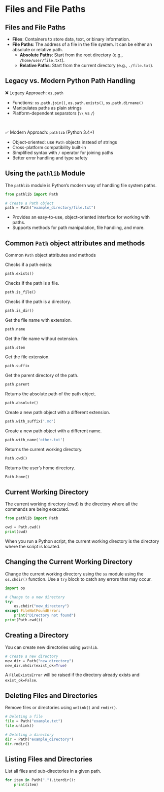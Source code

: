 # Files and File Paths

## Files and File Paths {.smaller-85}

- **Files**: Containers to store data, text, or binary information.
- **File Paths**: The address of a file in the file system.  It can be either an absolute or relative path.
  - **Absolute Paths**: Start from the root directory (e.g., `/home/user/file.txt`).
  - **Relative Paths**: Start from the current directory (e.g., `./file.txt`).


## Legacy vs. Modern Python Path Handling {.hide}

❌ Legacy Approach: `os.path`

:::{.smaller-80}
- Functions: `os.path.join()`, `os.path.exists()`, `os.path.dirname()`
- Manipulates paths as plain strings
- Platform-dependent separators (`\\` vs `/`)

<br />

✅ Modern Approach: `pathlib` (Python 3.4+)

- Object-oriented: use `Path` objects instead of strings
- Cross-platform compatibility built-in
- Simplified syntax with `/` operator for joining paths
- Better error handling and type safety
:::

## Using the `pathlib` Module {.hide}

The `pathlib` module is Python's modern way of handling file system paths.

```python
from pathlib import Path

# Create a Path object
path = Path("example_directory/file.txt")
```

:::{.notes}
- Provides an easy-to-use, object-oriented interface for working with paths.
- Supports methods for path manipulation, file handling, and more.
:::

## Common `Path` object attributes and methods {.hide}

::: {r-stack}

::: {.fragment .fade-out}
Common `Path` object attributes and methods
:::

::: {.fragment .fade-in-then-out .absolute top=100}
Checks if a path exists:
<br/>
```python
path.exists()
```
:::

::: {.fragment .fade-in-then-out .absolute top=100}
Checks if the path is a file.
<br/>
```python
path.is_file()
```
:::

::: {.fragment .fade-in-then-out .absolute top=100}
Checks if the path is a directory.
<br/>
```python
path.is_dir()
```
:::

::: {.fragment .fade-in-then-out .absolute top=100}
Get the file name with extension.
<br/>
```python
path.name
```
:::

::: {.fragment .fade-in-then-out .absolute top=100}
Get the file name without extension.
<br/>
```python
path.stem
```
:::

::: {.fragment .fade-in-then-out .absolute top=100}
Get the file extension.
<br/>
```python
path.suffix
```
:::

::: {.fragment .fade-in-then-out .absolute top=100}
Get the parent directory of the path.
<br/>
```python
path.parent
```
:::

::: {.fragment .fade-in-then-out .absolute top=100}
Returns the absolute path of the path object.
<br/>
```python
path.absolute()
```
:::


::: {.fragment .fade-in-then-out .absolute top=100}
Create a new path object with a different extension.
<br/>
```python
path.with_suffix('.md')
```
:::

::: {.fragment .fade-in-then-out .absolute top=100}
Create a new path object with a different name.
<br/>
```python
path.with_name('other.txt')
```
:::

::: {.fragment .fade-in-then-out .absolute top=100}
Returns the current working directory.
<br/>
```python
Path.cwd()
```
:::

::: {.fragment .fade-in-then-out .absolute top=100}
Returns the user's home directory.
<br/>
```python
Path.home()
```
:::

:::


## Current Working Directory {.hide .smaller-85}

The current working directory (cwd) is the directory where all the commands are being executed.

```python
from pathlib import Path

cwd = Path.cwd()
print(cwd)
```

::: {.notes}
When you run a Python script, the current working directory is the directory where the script is located.
:::

## Changing the Current Working Directory {.hide}

Change the current working directory using the `os` module using the `os.chdir()` function. Use a `try` block to catch any errors that may occur.

```python
import os

# Change to a new directory
try:
    os.chdir("new_directory")
except FileNotFoundError:
    print("Directory not found")
print(Path.cwd())
```


## Creating a Directory {.hide}

You can create new directories using `pathlib`.

```python
# Create a new directory
new_dir = Path("new_directory")
new_dir.mkdir(exist_ok=True)
```

::: {.callout-note}
A `FileExistsError` will be raised if the directory already exists and `exist_ok=False`.
:::


## Deleting Files and Directories

Remove files or directories using `unlink()` and `rmdir()`.

```python
# Deleting a file
file = Path("example.txt")
file.unlink()

# Deleting a directory
dir = Path("example_directory")
dir.rmdir()
```

## Listing Files and Directories

List all files and sub-directories in a given path.

```python
for item in Path(".").iterdir():
    print(item)
```



